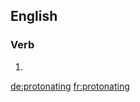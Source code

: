 ==English==

===Verb===
{{head|en}}

# {{present participle of|protonate}}

[[de:protonating]]
[[fr:protonating]]